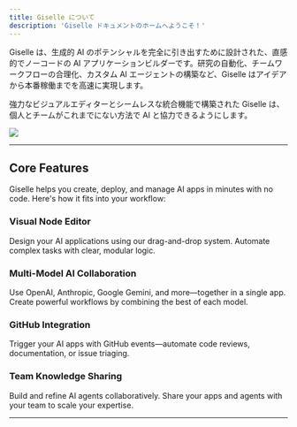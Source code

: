 ```yaml
---
title: Giselle について
description: 'Giselle ドキュメントのホームへようこそ！'
---
```


Giselle は、生成的 AI のポテンシャルを完全に引き出すために設計された、直感的でノーコードの AI アプリケーションビルダーです。研究の自動化、チームワークフローの合理化、カスタム AI エージェントの構築など、Giselle はアイデアから本番稼働までを高速に実現します。

強力なビジュアルエディターとシームレスな統合機能で構築された Giselle は、個人とチームがこれまでにない方法で AI と協力できるようにします。


<Frame>
    <img src="/images/introduction/screen.png" />
</Frame>

---

## Core Features  

Giselle helps you create, deploy, and manage AI apps in minutes with no code. Here's how it fits into your workflow:

### Visual Node Editor  
Design your AI applications using our drag-and-drop system. Automate complex tasks with clear, modular logic.

### Multi-Model AI Collaboration  
Use OpenAI, Anthropic, Google Gemini, and more—together in a single app. Create powerful workflows by combining the best of each model.

### GitHub Integration  
Trigger your AI apps with GitHub events—automate code reviews, documentation, or issue triaging.

### Team Knowledge Sharing  
Build and refine AI agents collaboratively. Share your apps and agents with your team to scale your expertise.

---